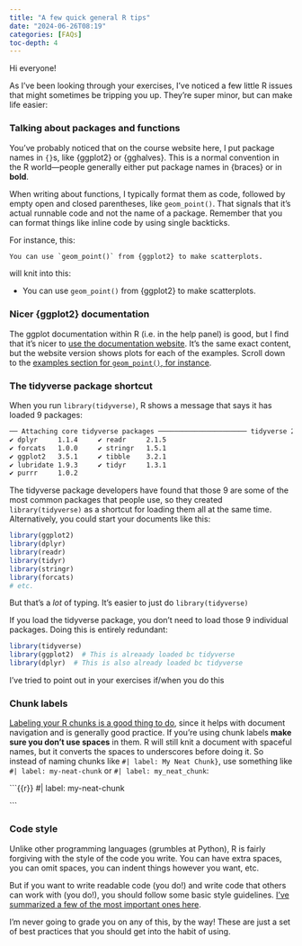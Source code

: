 ```yaml
---
title: "A few quick general R tips"
date: "2024-06-26T08:19"
categories: [FAQs]
toc-depth: 4
---
```


Hi everyone!

As I've been looking through your exercises, I've noticed a few little R issues that might sometimes be tripping you up. They're super minor, but can make life easier:


### Talking about packages and functions

You've probably noticed that on the course website here, I put package names in `{}`s, like {ggplot2} or {gghalves}. This is a normal convention in the R world—people generally either put package names in {braces} or in **bold**.

When writing about functions, I typically format them as code, followed by empty open and closed parentheses, like `geom_point()`. That signals that it's actual runnable code and not the name of a package. Remember that you can format things like inline code by using single backticks.

For instance, this:

  ```default
  You can use `geom_point()` from {ggplot2} to make scatterplots.
  ```

will knit into this:

- You can use `geom_point()` from {ggplot2} to make scatterplots.


### Nicer {ggplot2} documentation

The ggplot documentation within R (i.e. in the help panel) is good, but I find that it's nicer to [use the documentation website](https://ggplot2.tidyverse.org/reference/index.html). It's the same exact content, but the website version shows plots for each of the examples. Scroll down to the [examples section for `geom_point()`, for instance](https://ggplot2.tidyverse.org/reference/geom_point.html#ref-examples).


### The tidyverse package shortcut

When you run `library(tidyverse)`, R shows a message that says it has loaded 9 packages: 

```default
── Attaching core tidyverse packages ────────────────────── tidyverse 2.0.0 ──
✔ dplyr     1.1.4     ✔ readr     2.1.5
✔ forcats   1.0.0     ✔ stringr   1.5.1
✔ ggplot2   3.5.1     ✔ tibble    3.2.1
✔ lubridate 1.9.3     ✔ tidyr     1.3.1
✔ purrr     1.0.2     
```

The tidyverse package developers have found that those 9 are some of the most common packages that people use, so they created `library(tidyverse)` as a shortcut for loading them all at the same time. Alternatively, you could start your documents like this:

```r
library(ggplot2)
library(dplyr)
library(readr)
library(tidyr)
library(stringr)
library(forcats)
# etc.
```

But that's a *lot* of typing. It's easier to just do `library(tidyverse)`

If you load the tidyverse package, you don't need to load those 9 individual packages. Doing this is entirely redundant:

```r
library(tidyverse)
library(ggplot2)  # This is alreaady loaded bc tidyverse
library(dplyr)  # This is also already loaded bc tidyverse
```

I've tried to point out in your exercises if/when you do this


### Chunk labels

[Labeling your R chunks is a good thing to do](/resource/quarto.qmd#chunk-names), since it helps with document navigation and is generally good practice. If you're using chunk labels **make sure you don't use spaces** in them. R will still knit a document with spaceful names, but it converts the spaces to underscores before doing it. So instead of naming chunks like `#| label: My Neat Chunk}`, use something like `#| label: my-neat-chunk` or `#| label: my_neat_chunk`:

```{{r}}
#| label: my-neat-chunk

```


### Code style

Unlike other programming languages (grumbles at Python), R is fairly forgiving with the style of the code you write. You can have extra spaces, you can omit spaces, you can indent things however you want, etc.

But if you want to write readable code (you do!) and write code that others can work with (you do!), you should follow some basic style guidelines. [I’ve summarized a few of the most important ones here](/resource/style.qmd).

I’m never going to grade you on any of this, by the way! These are just a set of best practices that you should get into the habit of using.
